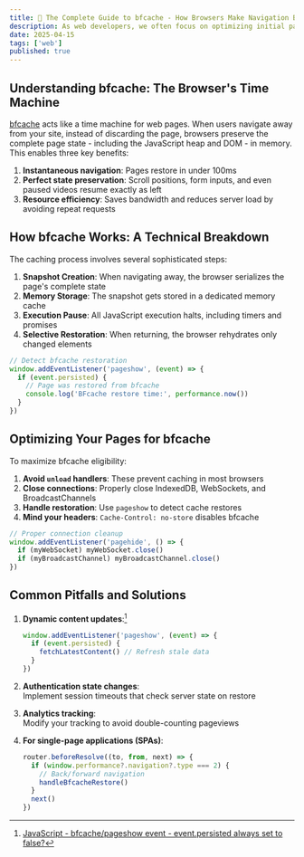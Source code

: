 ```yaml
---
title: 🔁 The Complete Guide to bfcache - How Browsers Make Navigation Blazing Fast
description: As web developers, we often focus on optimizing initial page loads, but what happens when users click the back button? Modern browsers employ an ingenious optimization called bfcache (Back/Forward Cache) that makes navigation between previously visited pages nearly instantaneous. Let's dive deep into this performance powerhouse.
date: 2025-04-15
tags: ['web']
published: true
---
```


## Understanding bfcache: The Browser's Time Machine

[bfcache](https://developer.mozilla.org/en-US/docs/Glossary/bfcache) acts like a time machine for web pages. When users navigate away from your site, instead of discarding the page, browsers preserve the complete page state - including the JavaScript heap and DOM - in memory. This enables three key benefits:

1. **Instantaneous navigation**: Pages restore in under 100ms
1. **Perfect state preservation**: Scroll positions, form inputs, and even paused videos resume exactly as left
1. **Resource efficiency**: Saves bandwidth and reduces server load by avoiding repeat requests

## How bfcache Works: A Technical Breakdown

The caching process involves several sophisticated steps:

1. **Snapshot Creation**: When navigating away, the browser serializes the page's complete state
1. **Memory Storage**: The snapshot gets stored in a dedicated memory cache
1. **Execution Pause**: All JavaScript execution halts, including timers and promises
1. **Selective Restoration**: When returning, the browser rehydrates only changed elements

```js
// Detect bfcache restoration
window.addEventListener('pageshow', (event) => {
  if (event.persisted) {
    // Page was restored from bfcache
    console.log('BFcache restore time:', performance.now())
  }
})
```

## Optimizing Your Pages for bfcache

To maximize bfcache eligibility:

1. **Avoid `unload` handlers**: These prevent caching in most browsers
1. **Close connections**: Properly close IndexedDB, WebSockets, and BroadcastChannels
1. **Handle restoration**: Use `pageshow` to detect cache restores
1. **Mind your headers**: `Cache-Control: no-store` disables bfcache

```js
// Proper connection cleanup
window.addEventListener('pagehide', () => {
  if (myWebSocket) myWebSocket.close()
  if (myBroadcastChannel) myBroadcastChannel.close()
})
```

## Common Pitfalls and Solutions

1. **Dynamic content updates**:[^1]

   ```js
   window.addEventListener('pageshow', (event) => {
     if (event.persisted) {
       fetchLatestContent() // Refresh stale data
     }
   })
   ```

1. **Authentication state changes**: \
   Implement session timeouts that check server state on restore
1. **Analytics tracking**: \
   Modify your tracking to avoid double-counting pageviews
1. **For single-page applications (SPAs)**:

   ```js
   router.beforeResolve((to, from, next) => {
     if (window.performance?.navigation?.type === 2) {
       // Back/forward navigation
       handleBfcacheRestore()
     }
     next()
   })
   ```

[^1]: [JavaScript - bfcache/pageshow event - event.persisted always set to false?](https://stackoverflow.com/questions/17432899/javascript-bfcache-pageshow-event-event-persisted-always-set-to-false)
